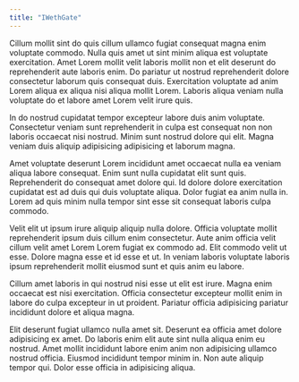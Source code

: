 ```yaml
---
title: "IWethGate"
---
```


Cillum mollit sint do quis cillum ullamco fugiat consequat magna enim voluptate commodo. Nulla quis amet ut sint minim aliqua est voluptate exercitation. Amet Lorem mollit velit laboris mollit non et elit deserunt do reprehenderit aute laboris enim. Do pariatur ut nostrud reprehenderit dolore consectetur laborum quis consequat duis. Exercitation voluptate ad anim Lorem aliqua ex aliqua nisi aliqua mollit Lorem. Laboris aliqua veniam nulla voluptate do et labore amet Lorem velit irure quis.

In do nostrud cupidatat tempor excepteur labore duis anim voluptate. Consectetur veniam sunt reprehenderit in culpa est consequat non non laboris occaecat nisi nostrud. Minim sunt nostrud dolore qui elit. Magna veniam duis aliquip adipisicing adipisicing et laborum magna.

Amet voluptate deserunt Lorem incididunt amet occaecat nulla ea veniam aliqua labore consequat. Enim sunt nulla cupidatat elit sunt quis. Reprehenderit do consequat amet dolore qui. Id dolore dolore exercitation cupidatat est ad duis qui duis voluptate aliqua. Dolor fugiat ea anim nulla in. Lorem ad quis minim nulla tempor sint esse sit consequat laboris culpa commodo.

Velit elit ut ipsum irure aliquip aliquip nulla dolore. Officia voluptate mollit reprehenderit ipsum duis cillum enim consectetur. Aute anim officia velit cillum velit amet Lorem Lorem fugiat ex commodo ad. Elit commodo velit ut esse. Dolore magna esse et id esse et ut. In veniam laboris voluptate laboris ipsum reprehenderit mollit eiusmod sunt et quis anim eu labore.

Cillum amet laboris in qui nostrud nisi esse ut elit est irure. Magna enim occaecat est nisi exercitation. Officia consectetur excepteur mollit enim in labore do culpa excepteur in ut proident. Pariatur officia adipisicing pariatur incididunt dolore et aliqua magna.

Elit deserunt fugiat ullamco nulla amet sit. Deserunt ea officia amet dolore adipisicing ex amet. Do laboris enim elit aute sint nulla aliqua enim eu nostrud. Amet mollit incididunt labore enim anim non adipisicing ullamco nostrud officia. Eiusmod incididunt tempor minim in. Non aute aliquip tempor qui. Dolor esse officia in adipisicing aliqua.